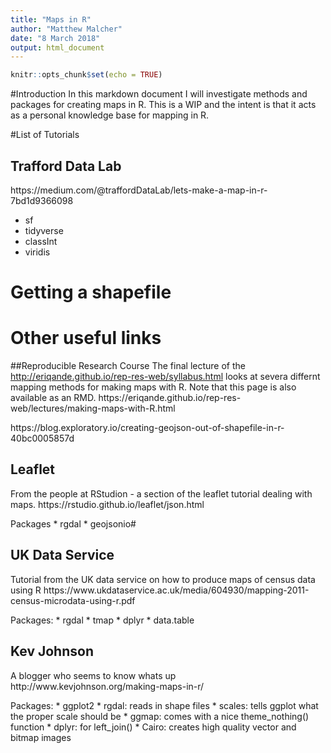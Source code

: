 ```yaml
---
title: "Maps in R"
author: "Matthew Malcher"
date: "8 March 2018"
output: html_document
---
```


```r
knitr::opts_chunk$set(echo = TRUE)
```

#Introduction
In this markdown document I will investigate methods and packages for creating maps in R. This is a WIP and the intent is that it acts as a personal knowledge base for mapping in R.

#List of Tutorials




## Trafford Data Lab
https://medium.com/@traffordDataLab/lets-make-a-map-in-r-7bd1d9366098

* sf
* tidyverse
* classInt 
* viridis


# Getting a shapefile

# Other useful links

##Reproducible Research Course
The final lecture of the [http://eriqande.github.io/rep-res-web/syllabus.html](Reproducible reasearch course) looks at severa differnt mapping methods for making maps with R. Note that this page is also available as an RMD. 
https://eriqande.github.io/rep-res-web/lectures/making-maps-with-R.html


https://blog.exploratory.io/creating-geojson-out-of-shapefile-in-r-40bc0005857d

## Leaflet
From the people at RStudion - a section of the leaflet tutorial dealing with maps.
https://rstudio.github.io/leaflet/json.html

Packages
* rgdal
* geojsonio#

## UK Data Service
Tutorial from the UK data service on how to produce maps of census data using R
https://www.ukdataservice.ac.uk/media/604930/mapping-2011-census-microdata-using-r.pdf

Packages:
* rgdal
* tmap
* dplyr
* data.table


## Kev Johnson
A blogger who seems to know whats up
http://www.kevjohnson.org/making-maps-in-r/

Packages:
* ggplot2
* rgdal: reads in shape files
* scales: tells ggplot what the proper scale should be
* ggmap: comes with a nice theme_nothing() function
* dplyr: for left_join()
* Cairo: creates high quality vector and bitmap images